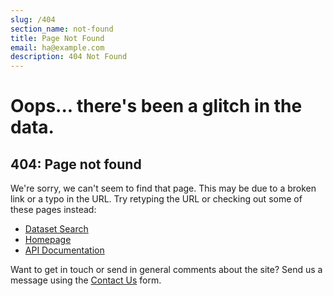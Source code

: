 ```yaml
---
slug: /404
section_name: not-found
title: Page Not Found
email: ha@example.com
description: 404 Not Found
---
```


<Wrapper>

# Oops... there's been a glitch in the data.

## 404: Page not found

We're sorry, we can't seem to find that page. This may be
due to a broken link or a typo in the URL. Try retyping
the URL or checking out some of these pages instead:

- [Dataset Search](external:/datasets/)
- [Homepage](external:/)
- [API Documentation](external:/api-documentation/)

Want to get in touch or send in general comments about the site?
Send us a message using the [Contact Us](/about-us/#contact-us) form.

<NotFoundGraphicHolder />

</Wrapper>
